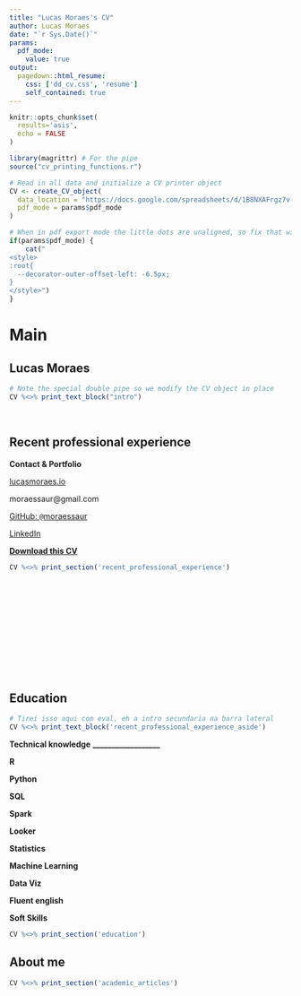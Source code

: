 ```yaml
---
title: "Lucas Moraes's CV"
author: Lucas Moraes
date: "`r Sys.Date()`"
params:
  pdf_mode:
    value: true
output:
  pagedown::html_resume:
    css: ['dd_cv.css', 'resume']
    self_contained: true
---
```


```r
knitr::opts_chunk$set(
  results='asis', 
  echo = FALSE
)

library(magrittr) # For the pipe
source("cv_printing_functions.r")

# Read in all data and initialize a CV printer object
CV <- create_CV_object(
  data_location = "https://docs.google.com/spreadsheets/d/1B8NXAFrgz7v-q_vj5DnF4pLeljqBjw21Cowe9XFKBp4/edit?usp=sharing",  
  pdf_mode = params$pdf_mode
)
```


```r
# When in pdf export mode the little dots are unaligned, so fix that with some conditional CSS.
if(params$pdf_mode) {
    cat("
<style>
:root{
  --decorator-outer-offset-left: -6.5px;
}
</style>")
}
```


Main
================================================================================

Lucas Moraes {#title}
--------------------------------------------------------------------------------

<p align="justify">
```r
# Note the special double pipe so we modify the CV object in place
CV %<>% print_text_block("intro") 
```
</p>

<br>

Recent professional experience {data-icon=suitcase}
--------------------------------------------------------------------------------

::: aside
**Contact & Portfolio**

<i class="fa fa-home"></i> [lucasmoraes.io](https://lucasmoraes.io)

<i class="fa fa-envelope"></i> moraessaur@gmail.com

<i class="fa fa-github"></i> [GitHub: `@`moraessaur](https://github.com/moraessaur)

<i class="fab fa-linkedin-in"></i> [LinkedIn](https://www.linkedin.com/in/lucas-moraes-78944a32/)

[**Download this CV**](https://raw.githubusercontent.com/moraessaur/cv_english/main/cv_lucas_moraes_en.pdf)

:::



```r
CV %<>% print_section('recent_professional_experience')
```
<br>
<br>
<br>
<br>
<br>
<br>
<br>
<br>
<br>
<br>

Education {data-icon=graduation-cap data-concise=true}
--------------------------------------------------------------------------------

::: aside
```r
# Tirei isso aqui com eval, eh a intro secundaria na barra lateral
CV %<>% print_text_block('recent_professional_experience_aside')
```


**Technical knowledge**
**__________________**

<i class="fab fa-r-project"></i> **R**

<i class="fab fa-python"></i> **Python**

<i class="fa fa-database"></i> **SQL**

**Spark**

**Looker**

<i class="fas fa-chart-bar"></i> **Statistics**

<i class="fas fa-robot"></i> **Machine Learning**

<i class="fas fa-chart-area"></i> **Data Viz**

<i class="fas fa-award"></i> **Fluent english**

<i class="fas fa-users"></i> **Soft Skills**
:::



```r
CV %<>% print_section('education')
```



About me {data-icon=book}
--------------------------------------------------------------------------------

```r
CV %<>% print_section('academic_articles')
```





